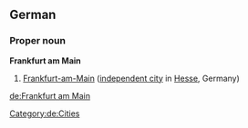 ==German==
{{wikipedia}}
{{wikipedia|lang=de}}
===Proper noun===
'''Frankfurt am Main'''
# [[Frankfurt-am-Main]] ([[independent city]] in [[Hesse]], Germany)
[[Category:de:Cities]]

[[de:Frankfurt am Main]]